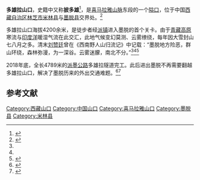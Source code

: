{{Infobox mountain pass
| name = 多雄拉山口
| photo = 
| photo_caption = 
| elevation_m = 
| elevation_ref =
| traversed  = {{中国国道名|219}} 正在建設中
| location = [[中国|中国]][[西藏自治区|西藏]][[米林县|米林县]]和[[墨脱县|墨脱县]]交界
| range = [[喜马拉雅山脉|喜马拉雅山脉]]
| map= China Tibet relief
| label_position    = top
| coords = {{coord|type:pass|format=dms|display=inline,title}}
| topo =
}}

'''多雄拉山口'''，史籍中又称'''披多雄'''<ref name=cctv>{{cite web|url=https://www.cctv.com/specials/xz/dili/on%20the%20spot%20record%202%20times%20come%20into%20moto%20area.htm|title=两进墨脱纪实--雅鲁藏布大峡谷地带的人类学考察|website=中央电视台|access-date=2020-09-06|archive-date=2020-09-23|archive-url=https://web.archive.org/web/20200923200638/https://www.cctv.com/specials/xz/dili/on%20the%20spot%20record%202%20times%20come%20into%20moto%20area.htm|dead-url=no}}</ref>，是[[喜马拉雅山脉|喜马拉雅山脉]]东段的一个[[山道|隘口]]，位于中国[[西藏自治区|西藏自治区]][[林芝市|林芝市]][[米林县|米林县]]与[[墨脱县|墨脱县]]交界处。<ref name=xzlx>{{cite book|title=《西藏旅行 LET'S GO 全新第2版》|author=《亲历者》编辑部|publisher=中国铁道出版社|year=2017}}</ref>

多雄拉山口海拔4200余米，是徒步者经[[派镇|派镇]]进入墨脱的首个关卡。由于[[青藏高原|青藏高原]]寒流与[[印度洋|印度洋]]暖湿气流在此交汇，此地气候变幻莫测、云雾缭绕，每年因大雪封山七八月之多。清末[[刘赞廷|刘赞廷]]曾在《西南野人山归流记》中记载：“墨脱地方险恶，群山环绕，森林弥漫，为一深谷。云雾迷朦，南北不分。”<ref name=cctv /><ref name=xzlx /><ref>{{cite book|title=《青藏高原记事》|author=谢洪|publisher=上海科学技术出版社|year=2016}}</ref>

2018年底，全长4789米的[[派墨公路|派墨公路]]多雄拉隧道完工。此后进出墨脱不再需要翻越多雄拉山口，解决了墨脱历来的外出交通难题。<ref>{{cite web|url=http://www.milin.gov.cn/mlx/xwzx/201901/b1abb218b4e342e2b8da4f21f86fd922.shtml|title=派墨公路多雄拉隧道顺利完工|date=2019-01-24|website=林芝市米林县人民政府|access-date=2020-09-06|archive-date=2020-09-23|archive-url=https://web.archive.org/web/20200923200648/http://www.milin.gov.cn/mlx/xwzx/201901/b1abb218b4e342e2b8da4f21f86fd922.shtml|dead-url=no}}</ref><ref>{{cite web|url=https://www.sohu.com/a/259952024_376239|title=墨脱，即将消失的中国第一徒步线！|date=2018-10-17|website=搜狐|access-date=2020-09-06|archive-date=2020-09-23|archive-url=https://web.archive.org/web/20200923200648/https://www.sohu.com/a/259952024_376239|dead-url=no}}</ref>

== 参考文献 ==
{{reflist}}

{{西藏小作品}}
[[Category:西藏山口|Category:西藏山口]]
[[Category:中国山口|Category:中国山口]]
[[Category:喜马拉雅山口|Category:喜马拉雅山口]]
[[Category:墨脱县|Category:墨脱县]]
[[Category:米林县|Category:米林县]]